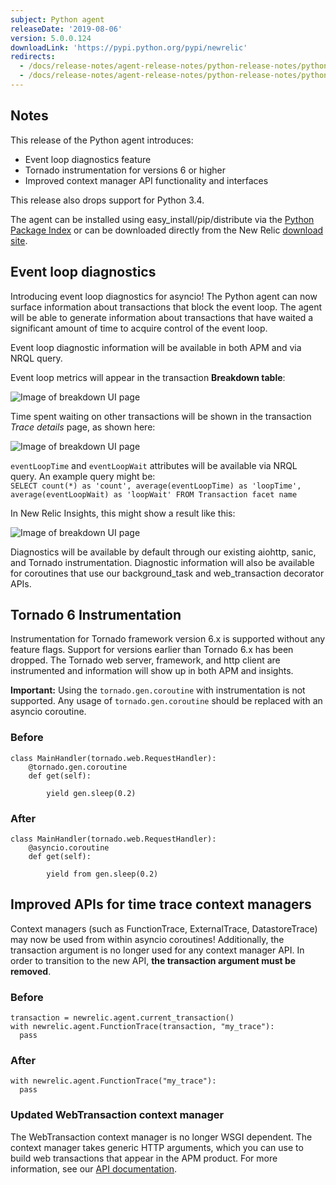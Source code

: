 ```yaml
---
subject: Python agent
releaseDate: '2019-08-06'
version: 5.0.0.124
downloadLink: 'https://pypi.python.org/pypi/newrelic'
redirects:
  - /docs/release-notes/agent-release-notes/python-release-notes/python-agent-500122
  - /docs/release-notes/agent-release-notes/python-release-notes/python-agent-500123
---
```





## Notes

This release of the Python agent introduces:

* Event loop diagnostics feature
* Tornado instrumentation for versions 6 or higher
* Improved context manager API functionality and interfaces

This release also drops support for Python 3.4.

The agent can be installed using easy_install/pip/distribute via the [Python Package Index](https://pypi.python.org/pypi/newrelic) or can be downloaded directly from the New Relic [download site](https://download.newrelic.com/python_agent/release).

## Event loop diagnostics

Introducing event loop diagnostics for asyncio! The Python agent can now surface information about transactions that block the event loop. The agent will be able to generate information about transactions that have waited a significant amount of time to acquire control of the event loop.

Event loop diagnostic information will be available in both APM and via NRQL query.

Event loop metrics will appear in the transaction **Breakdown table**:

<img
  alt="Image of breakdown UI page"
  src={pythonEventLoopBreakdownTable}
/>

Time spent waiting on other transactions will be shown in the transaction _Trace details_ page, as shown here:

<img
  alt="Image of breakdown UI page"
  src={pythonEventLoopTraceDetails}
/>

`eventLoopTime` and `eventLoopWait` attributes will be available via NRQL query. An example query might be:  
`SELECT count(*) as 'count', average(eventLoopTime) as 'loopTime', average(eventLoopWait) as 'loopWait' FROM Transaction facet name`

In New Relic Insights, this might show a result like this:

<img
  alt="Image of breakdown UI page"
  src={pythonEventLoopInsightsTable}
/>

Diagnostics will be available by default through our existing aiohttp, sanic, and Tornado instrumentation. Diagnostic information will also be available for coroutines that use our background_task and web_transaction decorator APIs.

## Tornado 6 Instrumentation

Instrumentation for Tornado framework version 6.x is supported without any feature flags. Support for versions earlier than Tornado 6.x has been dropped. The Tornado web server, framework, and http client are instrumented and information will show up in both APM and insights.

**Important:** Using the `tornado.gen.coroutine` with instrumentation is not supported. Any usage of `tornado.gen.coroutine` should be replaced with an asyncio coroutine.

### Before

```
class MainHandler(tornado.web.RequestHandler):
    @tornado.gen.coroutine
    def get(self):

        yield gen.sleep(0.2)
```

### After

```
class MainHandler(tornado.web.RequestHandler):
    @asyncio.coroutine
    def get(self):

        yield from gen.sleep(0.2)
```

## Improved APIs for time trace context managers

Context managers (such as FunctionTrace, ExternalTrace, DatastoreTrace) may now be used from within asyncio coroutines! Additionally, the transaction argument is no longer used for any context manager API. In order to transition to the new API, **the transaction argument must be removed**.

### Before

```
transaction = newrelic.agent.current_transaction()
with newrelic.agent.FunctionTrace(transaction, "my_trace"):
  pass
```

### After

```
with newrelic.agent.FunctionTrace("my_trace"):
  pass
```

### Updated WebTransaction context manager

The WebTransaction context manager is no longer WSGI dependent. The context manager takes generic HTTP arguments, which you can use to build web transactions that appear in the APM product. For more information, see our [API documentation](https://docs.newrelic.com/docs/agents/python-agent/api-guides/guide-using-python-agent-api).
